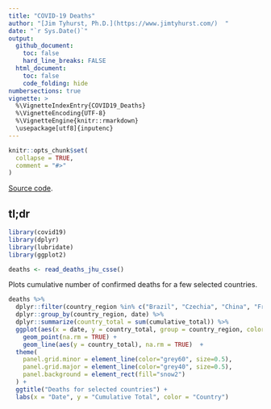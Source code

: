 ```yaml
---
title: "COVID-19 Deaths"
author: "[Jim Tyhurst, Ph.D.](https://www.jimtyhurst.com/)  "
date: "`r Sys.Date()`"
output:
  github_document:
    toc: false
    hard_line_breaks: FALSE
  html_document:
    toc: false
    code_folding: hide
numbersections: true
vignette: >
  %\VignetteIndexEntry{COVID19_Deaths}
  %\VignetteEncoding{UTF-8}
  %\VignetteEngine{knitr::rmarkdown}
  \usepackage[utf8]{inputenc}
---
```


```r
knitr::opts_chunk$set(
  collapse = TRUE,
  comment = "#>"
)
```

[Source code](./covid19_deaths.Rmd).

## tl;dr

```r
library(covid19)
library(dplyr)
library(lubridate)
library(ggplot2)

deaths <- read_deaths_jhu_csse()
```

Plots cumulative number of confirmed deaths for a few selected countries.

```r
deaths %>%
  dplyr::filter(country_region %in% c("Brazil", "Czechia", "China", "France", "Korea, South", "Iran", "Italy", "Spain", "US")) %>% 
  dplyr::group_by(country_region, date) %>% 
  dplyr::summarize(country_total = sum(cumulative_total)) %>% 
  ggplot(aes(x = date, y = country_total, group = country_region, color = country_region)) +
    geom_point(na.rm = TRUE) +
    geom_line(aes(y = country_total), na.rm = TRUE)  + 
  theme(
    panel.grid.minor = element_line(color="grey60", size=0.5),
    panel.grid.major = element_line(color="grey40", size=0.5),
    panel.background = element_rect(fill="snow2")
  ) +
  ggtitle("Deaths for selected countries") +
  labs(x = "Date", y = "Cumulative Total", color = "Country")
```
